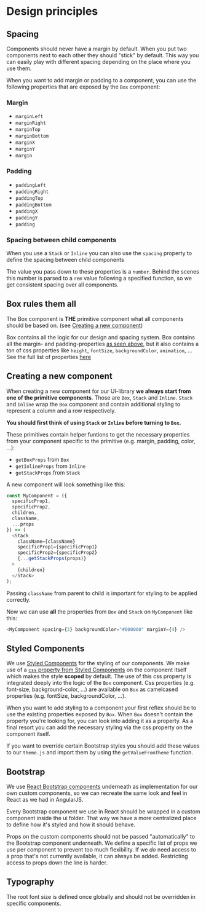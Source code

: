 
<Meta title="Introduction/Design Principles" />

# Design principles

## Spacing

Components should never have a margin by default. When you put two components next to each other they should "stick" by default. This way you can easily play with different spacing depending on the place where you use them.

When you want to add margin or padding to a component, you can use the following properties that are exposed by the `Box` component:

### Margin

- `marginLeft`
- `marginRight`
- `marginTop`
- `marginBottom`
- `marginX`
- `marginY`
- `margin`

### Padding

- `paddingLeft`
- `paddingRight`
- `paddingTop`
- `paddingBottom`
- `paddingX`
- `paddingY`
- `padding`

### Spacing between child components

When you use a `Stack` or `Inline` you can also use the `spacing` property to define the spacing between child components

The value you pass down to these properties is a `number`. Behind the scenes this number is parsed to a `rem` value following a specified function, so we get consistent spacing over all components.

## Box rules them all

The Box component is **THE** primitive component what all components should be based on. (see [Creating a new component](#creating-a-new-component))

Box contains all the logic for our design and spacing system. Box contains all the margin- and padding-properties [as seen above](#spacing), but it also contains a ton of css properties like `height`, `fontSize`, `backgroundColor`, `animation`, ...
See the full list of properties [here](/story/primitives-box--default-story)

## Creating a new component

When creating a new component for our UI-library **we always start from one of the primitive components**. Those are `Box`, `Stack` and `Inline`.
`Stack` and `Inline` wrap the `Box` component and contain additional styling to represent a column and a row respectively.

**You should first think of using `Stack` or `Inline` before turning to `Box`.**

These primitives contain helper funtions to get the necessary properties from your component specific to the primitive (e.g. margin, padding, color, ...):

- `getBoxProps` from `Box`
- `getInlineProps` from `Inline`
- `getStackProps` from `Stack`

A new component will look something like this:

```javascript
const MyComponent = ({
  specificProp1,
  specificProp2,
  children,
  className,
  ...props
}) => (
  <Stack
    className={className}
    specificProp1={specificProp1}
    specificProp2={specificProp2}
    {...getStackProps(props)}
  >
    {children}
  </Stack>
);
```

Passing `className` from parent to child is important for styling to be applied correctly.

Now we can use **all** the properties from `Box` and `Stack` on `MyComponent` like this:

```javascript
<MyComponent spacing={3} backgroundColor="#000000" marginY={4} />
```

## Styled Components

We use [Styled Components](https://styled-components.com/) for the styling of our components.
We make use of a [`css` property from Styled Components](https://styled-components.com/docs/api#css-prop) on the component itself which makes the style **scoped** by default.
The use of this css property is integrated deeply into the logic of the `Box` component.
Css properties (e.g. font-size, background-color, ...) are available on `Box` as camelcased properties (e.g. fontSize, backgroundColor, ...).

When you want to add styling to a component your first reflex should be to use the existing properties exposed by `Box`.
When `Box` doesn't contain the property you're looking for, you can look into adding it as a property.
As a final resort you can add the necessary styling via the css property on the component itself.

If you want to override certain Bootstrap styles you should add these values to our `theme.js` and import them by using the `getValueFromTheme` function.

## Bootstrap

We use [React Bootstrap components](https://react-bootstrap.github.io/) underneath as implementation for our own custom components, so we can recreate the same look
and feel in React as we had in AngularJS.

Every Bootstrap component we use in React should be wrapped in a custom component inside the ui folder.
That way we have a more centralized place to define how it's styled and how it should behave.

Props on the custom components should not be passed "automatically" to the Bootstrap component underneath.
We define a specific list of props we use per component to prevent too much flexibility.
If we _do_ need access to a prop that's not currently available, it can always be added.
Restricting access to props down the line is harder.

## Typography

The root font size is defined once globally and should not be overridden in specific components.
